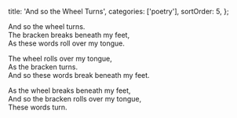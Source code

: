   title: 'And so the Wheel Turns',
  categories: ['poetry'],
  sortOrder: 5,
};

And so the wheel turns.<br />
The bracken breaks beneath my feet,<br />
As these words roll over my tongue.

The wheel rolls over my tongue,<br />
As the bracken turns.<br />
And so these words break beneath my feet.

As the wheel breaks beneath my feet,<br />
And so the bracken rolls over my tongue,<br />
These words turn.
